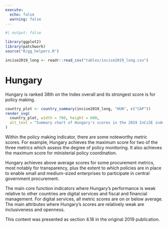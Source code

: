 ```yaml
---
execute:
  echo: false
  warning: false
---
```


<!-- DO NOT EDIT THIS FILE --->
<!-- AUTO GENERATED FROM r/generate_country_qmd.r --->

```r
#| output: false

library(ggplot2)
library(patchwork)
source("R/gg_helpers.R")

incise2019_long <- readr::read_csv("tables/incise2019_long.csv")

```

# Hungary {#sec-country-hun .unnumbered}

:::{.lead}
Hungary is ranked 38th on the Index overall and its strongest score is for
policy making.
:::

```r
country_plot <- country_summary(incise2019_long, "HUN", c("CAP"))
render_svg(
  country_plot, width = 700, height = 600,
  alt_text = "Summary chart of Hungary's scores in the 2019 InCiSE index."
)
```

Within the policy making indicator, there are some noteworthy metric scores.
For example, Hungary achieves the maximum score for two of the three metrics
which assess the degree of policy monitoring. It also achieves the maximum
score for ministerial policy coordination.

Hungary achieves above average scores for some procurement metrics, most
notably for transparency, plus the extent to which policies are in place to
enable small and medium-sized enterprises to participate in central government
procurement.

The main core function indicators where Hungary's performance is weak relative
to other countries are digital services and fiscal and financial management.
For digital services, all metric scores are on or below average. The main
attributes where Hungary's scores are relatively weak are inclusiveness and
openness.

::: {.callout-note .crf title="Cross-referencing note" icon="false"}
This content was presented as section 4.16 in the original 2019 publication.
:::
